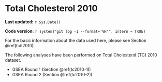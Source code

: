 # Total Cholesterol 2010

**Last updated:** `r Sys.Date()`

**Code version:** `r system("git log -1 --format='%H'", intern = TRUE)`

For the basic information about the data used here, please see Section \@ref(hdl2010).

The following analyses have been performed on Total Cholesterol (TC) 2010 dataset.

- GSEA Round 1 (Section \@ref(tc2010-1))
- GSEA Round 2 (Section \@ref(tc2010-2))
